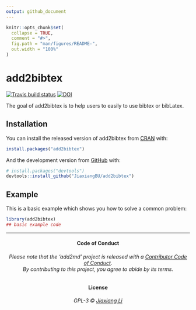 ```yaml
---
output: github_document
---
```


<!-- README.md is generated from README.Rmd. Please edit that file -->

```r
knitr::opts_chunk$set(
  collapse = TRUE,
  comment = "#>",
  fig.path = "man/figures/README-",
  out.width = "100%"
)
```
# add2bibtex

<!-- badges: start -->
  [![Travis build status](https://travis-ci.org/JiaxiangBU/add2bibtex.svg?branch=master)](https://travis-ci.org/JiaxiangBU/add2bibtex)
  [![DOI](https://zenodo.org/badge/168483185.svg)](https://zenodo.org/badge/latestdoi/168483185)
<!-- badges: end -->

The goal of add2bibtex is to help users to easily to use bibtex or bibLatex.

## Installation

You can install the released version of add2bibtex from [CRAN](https://CRAN.R-project.org) with:

``` r
install.packages("add2bibtex")
```

And the development version from [GitHub](https://github.com/) with:

``` r
# install.packages("devtools")
devtools::install_github("JiaxiangBU/add2bibtex")
```
## Example

This is a basic example which shows you how to solve a common problem:

```r
library(add2bibtex)
## basic example code
```

***

<h4 align="center">**Code of Conduct**</h4>

<h6 align="center">Please note that the 'add2md' project is released with a [Contributor Code of Conduct](.github/CODE_OF_CONDUCT.md).<br>By contributing to this project, you agree to abide by its terms.</h6>

<h4 align="center">**License**</h4>

<h6 align="center">GPL-3 &copy; [Jiaxiang Li](LICENSE.md)</h6>

